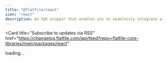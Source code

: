 ```yaml
---
title: "@flatfile/react"
icon: "react"
description: An SDK wrapper that enables you to seamlessly integrate a secure and user-friendly data import experience into your client-side application
---
```


<Card
  title="Subscribe to updates via
  RSS"
  href="https://changelog.flatfile.com/api/feed?repo=flatfile-core-libraries/main/packages/react"
></Card>

<div id="dynamic-content">loading...</div>
